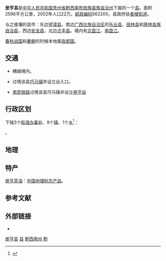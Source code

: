 {{Infobox China County
|Belong = [[贵州省|贵州省]][[黔西南布依族苗族自治州|黔西南布依族苗族自治州]]
}}

'''册亨县'''是[[中华人民共和国|中华人民共和国]][[贵州省|贵州省]][[黔西南布依族苗族自治州|黔西南布依族苗族自治州]]下属的一个[[县|县]]。面积2596平方公里，2002年人口22万。[[邮政编码|邮政编码]]562200，县政府驻[[者楼街道|者楼街道]]。

与之接壤的县市：东边[[望谟县|望谟县]]，南边[[广西壮族自治区|广西壮族自治区]]的[[乐业县|乐业县]]、[[田林县|田林县]]和[[隆林各族自治县|隆林各族自治县]]，西边[[安龙县|安龙县]]，北边[[贞丰县|贞丰县]]。境内有[[北盘江|北盘江]]、[[南盘江|南盘江]]。

[[春秋战国|春秋战国]]和[[秦朝|秦朝]]的时候本地属[[夜郎国|夜郎国]]。

==交通==
* {{中国国道名|324}}横越境内。
* {{中国高速公路名|G78}}过境该县[[巧马镇|巧马镇]]并设立出入口。
* {{rint|cn|rail}}[[南昆铁路|南昆铁路]]过境该县巧马镇并设立[[册亨站|册亨站]]

== 行政区划 ==
{{PAGENAMEBASE}}下辖3个[[街道办事处|街道办事处]]、9个[[行政建制镇|镇]]、1个[[乡_(中华人民共和国)|乡]]<ref>{{PRC admin/ref sgc|52/23/27}}</ref>：

{{PRC admin/children|52/23/27}}。


==地理==



{{Weather box|width=auto
|collapsed   =  
|open        =  
|metric first=y
|single line=y 
|location =  册亨(1981−2010)
|Jan high C = 14.8
|Feb high C = 17.8
|Mar high C = 22.3
|Apr high C = 27.1
|May high C = 29.3
|Jun high C = 30.3
|Jul high C = 31.3
|Aug high C = 31.3
|Sep high C = 29.3
|Oct high C = 24.9
|Nov high C = 21.0
|Dec high C = 16.7
|year high C = 

|Jan mean C =  10.4
|Feb mean C =  12.7
|Mar mean C =  16.6
|Apr mean C = 21.1
|May mean C = 23.8
|Jun mean C = 25.3
|Jul mean C = 26.1
|Aug mean C = 25.6
|Sep mean C = 23.4
|Oct mean C = 19.9
|Nov mean C = 15.9
|Dec mean C = 11.7
|year mean C =  

|Jan low C =7.7
|Feb low C = 9.5
|Mar low C =12.8
|Apr low C = 16.9
|May low C = 19.7
|Jun low C = 21.8
|Jul low C = 22.6
|Aug low C = 22.1
|Sep low C = 19.9
|Oct low C = 16.9
|Nov low C = 12.7
|Dec low C = 8.7
|year low C =  

| Jan humidity  =	79
| Feb humidity  =	75
| Mar humidity  =	71
| Apr humidity  =	72
| May humidity  =	75
| Jun humidity  =	81
| Jul humidity  =	83
| Aug humidity  =	83
| Sep humidity  =	82
| Oct humidity  =	82
| Nov humidity  =	81
| Dec humidity  =	78
| year humidity  =	

|precipitation colour = green
|Jan precipitation mm = 21.7 
|Feb precipitation mm =  25.0
|Mar precipitation mm = 39.0
|Apr precipitation mm =  70.1
|May precipitation mm = 168.9
|Jun precipitation mm =  262.3
|Jul precipitation mm = 223.9
|Aug precipitation mm = 168.4
|Sep precipitation mm =  114.5
|Oct precipitation mm =  87.7
|Nov precipitation mm =  46.3
|Dec precipitation mm =16.6
|source 1 = 中国气象数据网<ref name = Cityintro>{{cite web| url = https://data.cma.cn/data/weatherBk.html| script-title = zh: 册亨- 气象数据 -中国气象数据网| publisher = Weather China| language = zh-cn| access-date = 2012-06-17| archive-date = 2021-02-19| archive-url = https://web.archive.org/web/20210219231518/http://data.cma.cn/data/weatherBk.html}}</ref>
}}
==特产==
[[册亨茶油|册亨茶油]]：[[中国地理标志产品|中国地理标志产品]]。

== 参考文献 ==
{{reflist}}

== 外部链接 ==
* {{Official website|http://www.gzch.gov.cn/|name=册亨县人民政府}}

{{册亨县行政区划}}
{{黔西南布依族苗族自治州行政区划}}
{{贵州行政区划}}
{{国家级贫困县|前}}

[[Category:册亨县|]]
[[Category:黔西南州县市|县]]
[[Category:贵州县份|黔西南州]]
[[Category:原国家级贫困县|黔]]